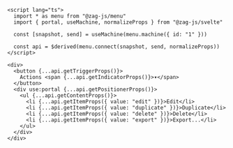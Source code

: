 ```svelte
<script lang="ts">
  import * as menu from "@zag-js/menu"
  import { portal, useMachine, normalizeProps } from "@zag-js/svelte"

  const [snapshot, send] = useMachine(menu.machine({ id: "1" }))

  const api = $derived(menu.connect(snapshot, send, normalizeProps))
</script>

<div>
  <button {...api.getTriggerProps()}>
    Actions <span {...api.getIndicatorProps()}>▾</span>
  </button>
  <div use:portal {...api.getPositionerProps()}>
    <ul {...api.getContentProps()}>
      <li {...api.getItemProps({ value: "edit" })}>Edit</li>
      <li {...api.getItemProps({ value: "duplicate" })}>Duplicate</li>
      <li {...api.getItemProps({ value: "delete" })}>Delete</li>
      <li {...api.getItemProps({ value: "export" })}>Export...</li>
    </ul>
  </div>
</div>
```
